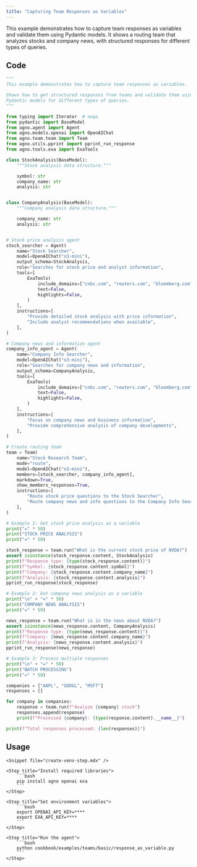```yaml
---
title: "Capturing Team Responses as Variables"
---
```


This example demonstrates how to capture team responses as variables and validate them using Pydantic models. It shows a routing team that analyzes stocks and company news, with structured responses for different types of queries.

## Code

```python cookbook/examples/teams/basic/response_as_variable.py
"""
This example demonstrates how to capture team responses as variables.

Shows how to get structured responses from teams and validate them using
Pydantic models for different types of queries.
"""

from typing import Iterator  # noqa
from pydantic import BaseModel
from agno.agent import Agent
from agno.models.openai import OpenAIChat
from agno.team.team import Team
from agno.utils.pprint import pprint_run_response
from agno.tools.exa import ExaTools

class StockAnalysis(BaseModel):
    """Stock analysis data structure."""

    symbol: str
    company_name: str
    analysis: str


class CompanyAnalysis(BaseModel):
    """Company analysis data structure."""

    company_name: str
    analysis: str


# Stock price analysis agent
stock_searcher = Agent(
    name="Stock Searcher",
    model=OpenAIChat("o3-mini"),
    output_schema=StockAnalysis,
    role="Searches for stock price and analyst information",
    tools=[
        ExaTools(
            include_domains=["cnbc.com", "reuters.com", "bloomberg.com", "wsj.com"],
            text=False,
            highlights=False,
        )
    ],
    instructions=[
        "Provide detailed stock analysis with price information",
        "Include analyst recommendations when available",
    ],
)

# Company news and information agent
company_info_agent = Agent(
    name="Company Info Searcher",
    model=OpenAIChat("o3-mini"),
    role="Searches for company news and information",
    output_schema=CompanyAnalysis,
    tools=[
        ExaTools(
            include_domains=["cnbc.com", "reuters.com", "bloomberg.com", "wsj.com"],
            text=False,
            highlights=False,
        )
    ],
    instructions=[
        "Focus on company news and business information",
        "Provide comprehensive analysis of company developments",
    ],
)

# Create routing team
team = Team(
    name="Stock Research Team",
    mode="route",
    model=OpenAIChat("o3-mini"),
    members=[stock_searcher, company_info_agent],
    markdown=True,
    show_members_responses=True,
    instructions=[
        "Route stock price questions to the Stock Searcher",
        "Route company news and info questions to the Company Info Searcher",
    ],
)

# Example 1: Get stock price analysis as a variable
print("=" * 50)
print("STOCK PRICE ANALYSIS")
print("=" * 50)

stock_response = team.run("What is the current stock price of NVDA?")
assert isinstance(stock_response.content, StockAnalysis)
print(f"Response type: {type(stock_response.content)}")
print(f"Symbol: {stock_response.content.symbol}")
print(f"Company: {stock_response.content.company_name}")
print(f"Analysis: {stock_response.content.analysis}")
pprint_run_response(stock_response)

# Example 2: Get company news analysis as a variable
print("\n" + "=" * 50)
print("COMPANY NEWS ANALYSIS")
print("=" * 50)

news_response = team.run("What is in the news about NVDA?")
assert isinstance(news_response.content, CompanyAnalysis)
print(f"Response type: {type(news_response.content)}")
print(f"Company: {news_response.content.company_name}")
print(f"Analysis: {news_response.content.analysis}")
pprint_run_response(news_response)

# Example 3: Process multiple responses
print("\n" + "=" * 50)
print("BATCH PROCESSING")
print("=" * 50)

companies = ["AAPL", "GOOGL", "MSFT"]
responses = []

for company in companies:
    response = team.run(f"Analyze {company} stock")
    responses.append(response)
    print(f"Processed {company}: {type(response.content).__name__}")

print(f"Total responses processed: {len(responses)}")
```

## Usage

<Steps>

    <Snippet file="create-venv-step.mdx" />

    <Step title="Install required libraries">
        ```bash
        pip install agno openai exa
        ```
    </Step>

    <Step title="Set environment variables">
        ```bash
        export OPENAI_API_KEY=****
        export EXA_API_KEY=****
        ```
    </Step>

    <Step title="Run the agent">
        ```bash
        python cookbook/examples/teams/basic/response_as_variable.py
        ```
    </Step>

</Steps>
